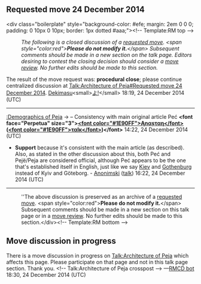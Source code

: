 <article id="44828688" title=Talk:Demographics of Peć>
	<talkpage id="44828688" title="Talk:Demographics of Peć">
== Requested move 24 December 2014 ==

&lt;div class=&quot;boilerplate&quot; style=&quot;background-color: #efe; margin: 2em 0 0 0; padding: 0 10px 0 10px; border: 1px dotted #aaa;&quot;&gt;&lt;!-- Template:RM top --&gt;
:''The following is a closed discussion of a [[WP:requested moves|requested move]]. &lt;span style=&quot;color:red&quot;&gt;'''Please do not modify it.'''&lt;/span&gt; Subsequent comments should be made in a new section on the talk page. Editors desiring to contest the closing decision should consider a [[Wikipedia:move review|move review]]. No further edits should be made to this section. ''

The result of the move request was: '''procedural close'''; please continue centralized discussion at [[Talk:Architecture of Peja#Requested move 24 December 2014]]. [[User:Dekimasu|Dekimasu]]&lt;small&gt;[[User talk:Dekimasu|よ!]]&lt;/small&gt; 18:19, 24 December 2014 (UTC)

----

[[:Demographics of Peja]] → {{no redirect|Demographics of Peć}} – Consistency with main original article Peć '''&lt;font face=&quot;Perpetua&quot; size=&quot;3&quot;&gt;[[User:Anastan|&lt;font color=&quot;#1E90FF&quot;&gt;Ąnαșταη&lt;/font&gt;]] ([[User talk:Anastan|&lt;font color=&quot;#1E90FF&quot;&gt;ταlκ&lt;/font&gt;]])&lt;/font&gt;''' 14:22, 24 December 2014 (UTC)
*'''Support''' because it's consistent with the main article (as described). Also, as stated in the other discussion about this, both Peć and Pejë/Peja are considered official, although Peć appears to be the one that's established itself in English, just like we say [[Kiev]] and [[Gothenburg]] instead of Kyiv and Göteborg. - [[User:Anonimski|Anonimski]] ([[User talk:Anonimski|talk]]) 16:22, 24 December 2014 (UTC)
----
:''The above discussion is preserved as an archive of a [[Wikipedia:Requested moves|requested move]].  &lt;span style=&quot;color:red&quot;&gt;'''Please do not modify it.'''&lt;/span&gt; Subsequent comments should be made in a new section on this talk page or in a [[Wikipedia:Move review|move review]]. No further edits should be made to this section.&lt;/div&gt;&lt;!-- Template:RM bottom --&gt;

==Move discussion in progress==
There is a move discussion in progress on [[Talk:Architecture of Peja#Requested move 24 December 2014 |Talk:Architecture of Peja]] which affects this page. Please participate on that page and not in this talk page section. Thank you. &lt;!-- Talk:Architecture of Peja crosspost --&gt; —[[User:RMCD bot|RMCD bot]] 18:30, 24 December 2014 (UTC)
	</talkpage>
</article>